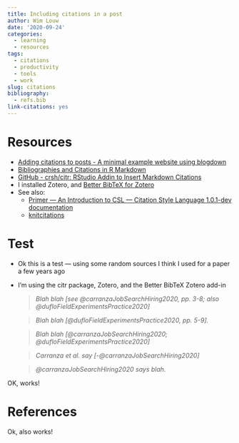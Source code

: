 ```yaml
---
title: Including citations in a post
author: Wim Louw
date: '2020-09-24'
categories:
  - learning
  - resources
tags:
  - citations
  - productivity
  - tools
  - work
slug: citations
bibliography:
  - refs.bib
link-citations: yes
---
```


# Resources

- [Adding citations to posts - A minimal example website using blogdown](https://blogdown-demo.rbind.io/2017/08/28/adding-citations-to-posts/)
- [Bibliographies and Citations in R Markdown](https://rmarkdown.rstudio.com/authoring_bibliographies_and_citations.html#citations)
- [GitHub - crsh/citr: RStudio Addin to Insert Markdown Citations](https://github.com/crsh/citr)
- I installed Zotero, and [Better BibTeX for Zotero](http://retorque.re/zotero-better-bibtex/)
- See also:
  - [Primer — An Introduction to CSL — Citation Style Language 1.0.1-dev documentation](http://docs.citationstyles.org/en/1.0.1/primer.html)
  - [knitcitations](https://github.com/cboettig/knitcitations)

# Test

* Ok this is a test --- using some random sources I think I used for a paper a few years ago
* I'm using the citr package, Zotero, and the Better BibTeX Zotero add-in

 
  >*Blah blah [see @carranzaJobSearchHiring2020, pp. 3-8; also @dufloFieldExperimentsPractice2020]*
  
  >*Blah blah [@dufloFieldExperimentsPractice2020, pp. 5-9].*
  
  >*Blah blah [@carranzaJobSearchHiring2020; @dufloFieldExperimentsPractice2020]*
  
  >*Carranza et al. say [-@carranzaJobSearchHiring2020]*
  
  >*@carranzaJobSearchHiring2020 says blah.* 
  

OK, works!


# References

Ok, also works!


